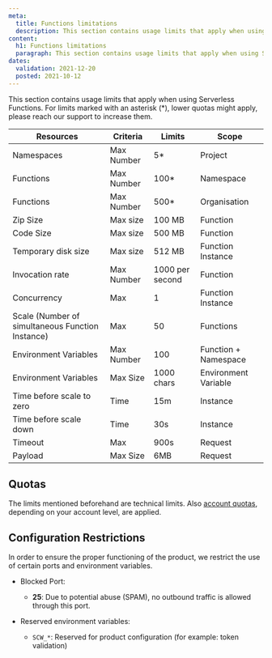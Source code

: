 ```yaml
---
meta:
  title: Functions limitations
  description: This section contains usage limits that apply when using Serverless Functions.
content:
  h1: Functions limitations
  paragraph: This section contains usage limits that apply when using Serverless Functions.
dates:
  validation: 2021-12-20
  posted: 2021-10-12
---
```


This section contains usage limits that apply when using Serverless Functions. For limits marked with an asterisk (*), lower quotas might apply, please reach our support to increase them.

| Resources                                        | Criteria   | Limits          | Scope                |
|--------------------------------------------------|------------|-----------------|----------------------|
| Namespaces                                       | Max Number | 5*              | Project              |
| Functions                                        | Max Number | 100*            | Namespace            |
| Functions                                        | Max Number | 500*            | Organisation         |
| Zip Size                                         | Max size   | 100 MB          | Function             |
| Code Size                                        | Max size   | 500 MB          | Function             |
| Temporary disk size                              | Max size   | 512 MB          | Function Instance    |
| Invocation rate                                  | Max Number | 1000 per second | Function             |
| Concurrency                                      | Max        | 1               | Function Instance    |
| Scale (Number of simultaneous Function Instance) | Max        | 50              | Functions            |
| Environment Variables                            | Max Number | 100             | Function + Namespace |
| Environment Variables                            | Max Size   | 1000 chars      | Environment Variable |
| Time before scale to zero                        | Time       | 15m             | Instance             |
| Time before scale down                           | Time       | 30s             | Instance             |
| Timeout                                          | Max        | 900s            | Request              |
| Payload                                          | Max Size   | 6MB             | Request              |

## Quotas

The limits mentioned beforehand are technical limits. Also [account quotas](/console/my-account/reference-content/account-quotas/#serverless-functions), depending on your account level, are applied.

## Configuration Restrictions

In order to ensure the proper functioning of the product, we restrict the use of certain ports and environment variables.

* Blocked Port: 
  * **25**: Due to potential abuse (SPAM), no outbound traffic is allowed through this port.

* Reserved environment variables: 
  * `SCW_*`: Reserved for product configuration (for example: token validation)
